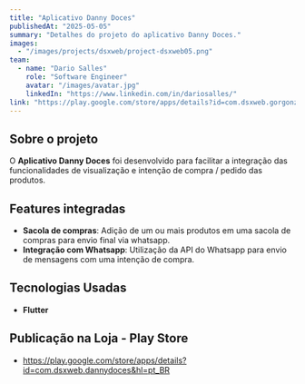 ```yaml
---
title: "Aplicativo Danny Doces"
publishedAt: "2025-05-05"
summary: "Detalhes do projeto do aplicativo Danny Doces."
images:
  - "/images/projects/dsxweb/project-dsxweb05.png"
team:
  - name: "Dario Salles"
    role: "Software Engineer"
    avatar: "/images/avatar.jpg"
    linkedIn: "https://www.linkedin.com/in/dariosalles/"
link: "https://play.google.com/store/apps/details?id=com.dsxweb.gorgonzola&hl=pt_BR"
---
```


## Sobre o projeto

O **Aplicativo Danny Doces** foi desenvolvido para facilitar a integração das funcionalidades de visualização e intenção de compra / pedido das produtos.

## Features integradas

- **Sacola de compras**: Adição de um ou mais produtos em uma sacola de compras para envio final via whatsapp.
- **Integração com Whatsapp**: Utilização da API do Whatsapp para envio de mensagens com uma intenção de compra.

## Tecnologias Usadas

- **Flutter**

## Publicação na Loja - Play Store

- https://play.google.com/store/apps/details?id=com.dsxweb.dannydoces&hl=pt_BR